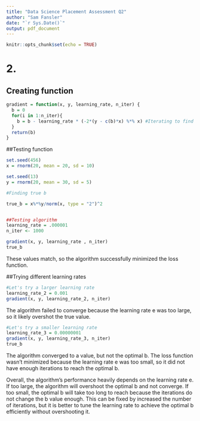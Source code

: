 ---
title: "Data Science Placement Assessment Q2"
author: "Sam Fansler"
date: "`r Sys.Date()`"
output: pdf_document
---

```{r setup, include=FALSE}
knitr::opts_chunk$set(echo = TRUE)
```


# 2.
## Creating function
```{r}

gradient = function(x, y, learning_rate, n_iter) {
  b = 0
  for(i in 1:n_iter){
    b = b - learning_rate * (-2*(y - c(b)*x) %*% x) #Iterating to find the optimal b
  }
  return(b)
}

```

##Testing function
```{r}
set.seed(456)
x = rnorm(20, mean = 20, sd = 10)

set.seed(13)
y = rnorm(20, mean = 30, sd = 5)

#Finding true b

true_b = x%*%y/norm(x, type = "2")^2


##Testing algorithm
learning_rate = .000001
n_iter <- 1000

gradient(x, y, learning_rate , n_iter)
true_b
```
These values match, so the algorithm successfully minimized the loss function.

##Trying different learning rates
```{r}
#Let's try a larger learning rate
learning_rate_2 = 0.001
gradient(x, y, learning_rate_2, n_iter)
```
The algorithm failed to converge because the learning rate e was too large, so it likely overshot the true value.

```{r}
#Let's try a smaller learning rate
learning_rate_3 = 0.00000001
gradient(x, y, learning_rate_3, n_iter)
true_b
```
The algorithm converged to a value, but not the optimal b. The loss function wasn't minimized because the learning rate e was too small, so it did not have enough iterations to reach the optimal b.

Overall, the algorithm's performance heavily depends on the learning rate e. If too large, the algorithm will overshoot the optimal b and not converge. If too small, the optimal b will take too long to reach because the iterations do not change the b value enough. This can be fixed by increased the number of iterations, but it is better to tune the learning rate to achieve the optimal b efficiently without overshooting it.